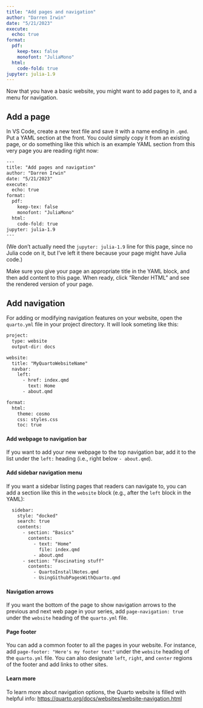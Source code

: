 ```yaml
---
title: "Add pages and navigation"
author: "Darren Irwin"
date: "5/21/2023"
execute:
  echo: true
format:
  pdf:
    keep-tex: false
    monofont: "JuliaMono"
  html:
    code-fold: true
jupyter: julia-1.9
---
```


Now that you have a basic website, you might want to add pages to it, and a menu for navigation. 

## Add a page

In VS Code, create a new text file and save it with a name ending in `.qmd`. Put a YAML section at the front. You could simply copy it from an existing page, or do something like this which is an example YAML section from this very page you are reading right now:

``` default
---
title: "Add pages and navigation"
author: "Darren Irwin"
date: "5/21/2023"
execute:
  echo: true
format:
  pdf:
    keep-tex: false
    monofont: "JuliaMono"
  html:
    code-fold: true
jupyter: julia-1.9
---
```

(We don't actually need the `jupyter: julia-1.9` line for this page, since no Julia code on it, but I've left it there because your page might have Julia code.)

Make sure you give your page an appropriate title in the YAML block, and then add content to this page. When ready, click "Render HTML" and see the rendered version of your page.

## Add navigation

For adding or modifying navigation features on your website, open the `quarto.yml` file in your project directory. It will look someting like this:

``` default
project:
  type: website
  output-dir: docs

website:
  title: "MyQuartoWebsiteName"
  navbar:
    left:
      - href: index.qmd
        text: Home
      - about.qmd

format:
  html:
    theme: cosmo
    css: styles.css
    toc: true
```

#### Add webpage to navigation bar

If you want to add your new webpage to the top navigation bar, add it to the list under the `left:` heading (i.e., right below `- about.qmd`).

#### Add sidebar navigation menu

If you want a sidebar listing pages that readers can navigate to, you can add a section like this in the `website` block (e.g., after the `left` block in the YAML): 

``` default
  sidebar:
    style: "docked"
    search: true
    contents:
      - section: "Basics"
        contents:
          - text: "Home"
            file: index.qmd
          - about.qmd
      - section: "Fascinating stuff"
        contents:
          - QuartoInstallNotes.qmd
          - UsingGithubPagesWithQuarto.qmd
```

#### Navigation arrows

If you want the bottom of the page to show navigation arrows to the previous and next web page in your series, add `page-navigation: true` under the `website` heading of the `quarto.yml` file.

#### Page footer

You can add a common footer to all the pages in your website. For instance, add `page-footer: "Here's my footer text"` under the `website` heading of the `quarto.yml` file. You can also designate `left`, `right`, and `center` regions of the footer and add links to other sites. 

#### Learn more

To learn more about navigation options, the Quarto website is filled with helpful info: <https://quarto.org/docs/websites/website-navigation.html>